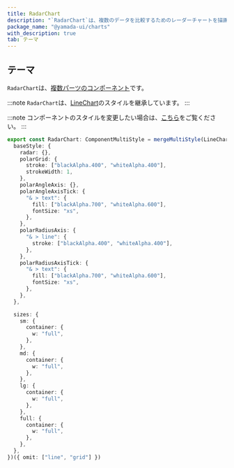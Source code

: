 ```yaml
---
title: RadarChart
description: "`RadarChart`は、複数のデータを比較するためのレーダーチャートを描画するコンポーネントです。"
package_name: "@yamada-ui/charts"
with_description: true
tab: テーマ
---
```


## テーマ

`RadarChart`は、[複数パーツのコンポーネント](/styled-system/theming/component-styles#複数パーツのコンポーネント)です。

:::note
`RadarChart`は、[LineChart](/components/data-display/line-chart)のスタイルを継承しています。
:::

:::note
コンポーネントのスタイルを変更したい場合は、[こちら](/styled-system/theming/customize-theme#コンポーネントのスタイルを変更する)をご覧ください。
:::

```ts
export const RadarChart: ComponentMultiStyle = mergeMultiStyle(LineChart, {
  baseStyle: {
    radar: {},
    polarGrid: {
      stroke: ["blackAlpha.400", "whiteAlpha.400"],
      strokeWidth: 1,
    },
    polarAngleAxis: {},
    polarAngleAxisTick: {
      "& > text": {
        fill: ["blackAlpha.700", "whiteAlpha.600"],
        fontSize: "xs",
      },
    },
    polarRadiusAxis: {
      "& > line": {
        stroke: ["blackAlpha.400", "whiteAlpha.400"],
      },
    },
    polarRadiusAxisTick: {
      "& > text": {
        fill: ["blackAlpha.700", "whiteAlpha.600"],
        fontSize: "xs",
      },
    },
  },

  sizes: {
    sm: {
      container: {
        w: "full",
      },
    },
    md: {
      container: {
        w: "full",
      },
    },
    lg: {
      container: {
        w: "full",
      },
    },
    full: {
      container: {
        w: "full",
      },
    },
  },
})({ omit: ["line", "grid"] })
```

